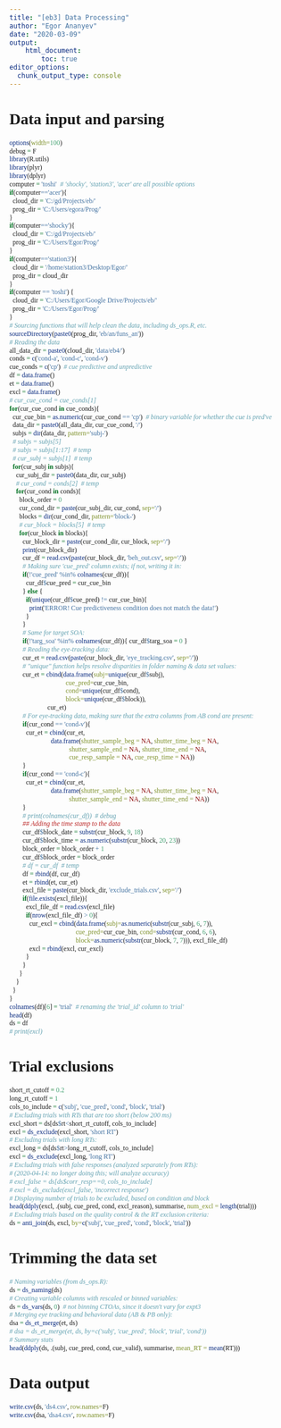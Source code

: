 ```yaml
---
title: "[eb3] Data Processing"
author: "Egor Ananyev"
date: "2020-03-09"
output:
    html_document:
        toc: true
editor_options: 
  chunk_output_type: console
---
```


<style type="text/css">
body, td{
  font-family: Cambria;
}
code.r{
  font-family: Inconsolata;
}
</style>

# Data input and parsing
```r
options(width=100)
debug = F
library(R.utils)
library(plyr)
library(dplyr)
computer = 'toshi'  # 'shocky', 'station3', 'acer' are all possible options
if(computer=='acer'){
  cloud_dir = 'C:/gd/Projects/eb/'
  prog_dir = 'C:/Users/egora/Prog/'
}
if(computer=='shocky'){
  cloud_dir = 'C:/gd/Projects/eb/'
  prog_dir = 'C:/Users/Egor/Prog/'
}
if(computer=='station3'){
  cloud_dir = '/home/station3/Desktop/Egor/'
  prog_dir = cloud_dir
}
if(computer == 'toshi') {
  cloud_dir = 'C:/Users/Egor/Google Drive/Projects/eb/'
  prog_dir = 'C:/Users/Egor/Prog/'
}
# Sourcing functions that will help clean the data, including ds_ops.R, etc.
sourceDirectory(paste0(prog_dir, 'eb/an/funs_an'))
# Reading the data
all_data_dir = paste0(cloud_dir, 'data/eb4/')
conds = c('cond-a', 'cond-c', 'cond-v')
cue_conds = c('cp')  # cue predictive and unpredictive
df = data.frame()
et = data.frame()
excl = data.frame()
# cur_cue_cond = cue_conds[1]
for(cur_cue_cond in cue_conds){
  cur_cue_bin = as.numeric(cur_cue_cond == 'cp')  # binary variable for whether the cue is pred've
  data_dir = paste0(all_data_dir, cur_cue_cond, '/')
  subjs = dir(data_dir, pattern='subj-')
  # subjs = subjs[5]
  # subjs = subjs[1:17]  # temp
  # cur_subj = subjs[1]  # temp
  for(cur_subj in subjs){
    cur_subj_dir = paste0(data_dir, cur_subj)
    # cur_cond = conds[2]  # temp
    for(cur_cond in conds){
      block_order = 0
      cur_cond_dir = paste(cur_subj_dir, cur_cond, sep='/')
      blocks = dir(cur_cond_dir, pattern='block-')
      # cur_block = blocks[5]  # temp
      for(cur_block in blocks){
        cur_block_dir = paste(cur_cond_dir, cur_block, sep='/')
        print(cur_block_dir)
        cur_df = read.csv(paste(cur_block_dir, 'beh_out.csv', sep='/'))
        # Making sure 'cue_pred' column exists; if not, writing it in:
        if(!'cue_pred' %in% colnames(cur_df)){
          cur_df$cue_pred = cur_cue_bin
        } else {
          if(unique(cur_df$cue_pred) != cur_cue_bin){
            print('ERROR! Cue predictiveness condition does not match the data!')
          }
        }
        # Same for target SOA:
        if(!'targ_soa' %in% colnames(cur_df)){ cur_df$targ_soa = 0 }
        # Reading the eye-tracking data:
        cur_et = read.csv(paste(cur_block_dir, 'eye_tracking.csv', sep='/'))
        # "unique" function helps resolve disparities in folder naming & data set values:
        cur_et = cbind(data.frame(subj=unique(cur_df$subj),
                                  cue_pred=cur_cue_bin, 
                                  cond=unique(cur_df$cond), 
                                  block=unique(cur_df$block)),
                       cur_et)
        # For eye-tracking data, making sure that the extra columns from AB cond are present:
        if(cur_cond == 'cond-v'){
          cur_et = cbind(cur_et,
                         data.frame(shutter_sample_beg = NA, shutter_time_beg = NA,
                                    shutter_sample_end = NA, shutter_time_end = NA,
                                    cue_resp_sample = NA, cue_resp_time = NA))
        }
        if(cur_cond == 'cond-c'){
          cur_et = cbind(cur_et,
                         data.frame(shutter_sample_beg = NA, shutter_time_beg = NA,
                                    shutter_sample_end = NA, shutter_time_end = NA))
        }
        # print(colnames(cur_df))  # debug
        ## Adding the time stamp to the data
        cur_df$block_date = substr(cur_block, 9, 18)
        cur_df$block_time = as.numeric(substr(cur_block, 20, 23))
        block_order = block_order + 1
        cur_df$block_order = block_order
        # df = cur_df  # temp
        df = rbind(df, cur_df)
        et = rbind(et, cur_et)
        excl_file = paste(cur_block_dir, 'exclude_trials.csv', sep='/')
        if(file.exists(excl_file)){
          excl_file_df = read.csv(excl_file)
          if(nrow(excl_file_df) > 0){
            cur_excl = cbind(data.frame(subj=as.numeric(substr(cur_subj, 6, 7)), 
                                        cue_pred=cur_cue_bin, cond=substr(cur_cond, 6, 6),
                                        block=as.numeric(substr(cur_block, 7, 7))), excl_file_df)
            excl = rbind(excl, cur_excl)
          }
        }
      }
    }
  }
}
colnames(df)[6] = 'trial'  # renaming the 'trial_id' column to 'trial'
head(df)
ds = df
# print(excl)
```

# Trial exclusions
```r
short_rt_cutoff = 0.2
long_rt_cutoff = 1
cols_to_include = c('subj', 'cue_pred', 'cond', 'block', 'trial')
# Excluding trials with RTs that are too short (below 200 ms)
excl_short = ds[ds$rt<short_rt_cutoff, cols_to_include]
excl = ds_exclude(excl_short, 'short RT')
# Excluding trials with long RTs:
excl_long = ds[ds$rt>long_rt_cutoff, cols_to_include]
excl = ds_exclude(excl_long, 'long RT')
# Excluding trials with false responses (analyzed separately from RTs):
# (2020-04-14: no longer doing this; will analyze accuracy)
# excl_false = ds[ds$corr_resp==0, cols_to_include]
# excl = ds_exclude(excl_false, 'incorrect response')
# Displaying number of trials to be excluded, based on condition and block
head(ddply(excl, .(subj, cue_pred, cond, excl_reason), summarise, num_excl = length(trial)))
# Excluding trials based on the quality control & the RT exclusion criteria:
ds = anti_join(ds, excl, by=c('subj', 'cue_pred', 'cond', 'block', 'trial'))
```

# Trimming the data set
```r
# Naming variables (from ds_ops.R):
ds = ds_naming(ds)
# Creating variable columns with rescaled or binned variables:
ds = ds_vars(ds, 0)  # not binning CTOAs, since it doesn't vary for expt3
# Merging eye tracking and behavioral data (AB & PB only):
dsa = ds_et_merge(et, ds)
# dsa = ds_et_merge(et, ds, by=c('subj', 'cue_pred', 'block', 'trial', 'cond'))
# Summary stats
head(ddply(ds, .(subj, cue_pred, cond, cue_valid), summarise, mean_RT = mean(RT)))
```

# Data output
```r
write.csv(ds, 'ds4.csv', row.names=F)
write.csv(dsa, 'dsa4.csv', row.names=F)
```